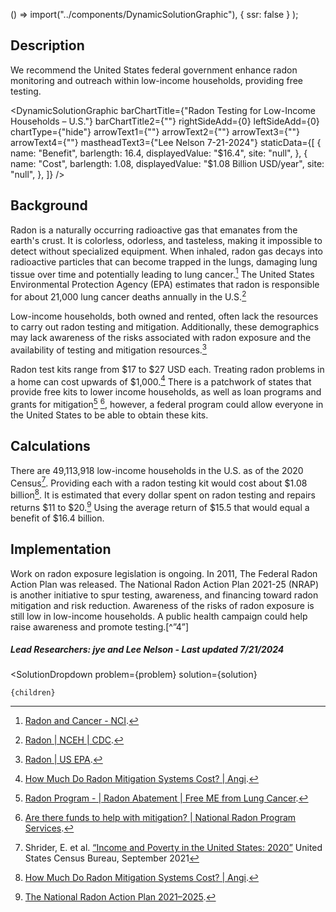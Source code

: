
  () => import("../components/DynamicSolutionGraphic"),
  { ssr: false }
);


## Description
We recommend the United States federal government enhance radon monitoring and outreach within low-income households, providing free testing.

<DynamicSolutionGraphic
  barChartTitle={"Radon Testing for Low-Income Households – U.S."}
  barChartTitle2={""}
  rightSideAdd={0}
  leftSideAdd={0}
  chartType={"hide"}
  arrowText1={""}
  arrowText2={""}
  arrowText3={""}
  arrowText4={""}
  mastheadText3={"Lee Nelson 7-21-2024"}
 staticData={[
    {
     name: "Benefit",
      barlength: 16.4,
      displayedValue: "$16.4",
      site: "null",
    },
    {
      name: "Cost",
      barlength: 1.08,
      displayedValue: "$1.08 Billion USD/year",
      site: "null",
    },
  ]}
/>

## Background
Radon is a naturally occurring radioactive gas that emanates from the earth's crust. It is colorless, odorless, and tasteless, making it impossible to detect without specialized equipment. When inhaled, radon gas decays into radioactive particles that can become trapped in the lungs, damaging lung tissue over time and potentially leading to lung cancer.[^"3"] The United States Environmental Protection Agency (EPA) estimates that radon is responsible for about 21,000 lung cancer deaths annually in the U.S.[^"2"]

Low-income households, both owned and rented, often lack the resources to carry out radon testing and mitigation. Additionally, these demographics may lack awareness of the risks associated with radon exposure and the availability of testing and mitigation resources.[^"4"]

Radon test kits range from $17 to $27 USD each. Treating radon problems in a home can cost upwards of $1,000.[^"6"] There is a patchwork of states that provide free kits to lower income households, as well as loan programs and grants for mitigation[^"8"] [^"9"], however, a federal program could allow everyone in the United States to be able to obtain these kits.

## Calculations
There are 49,113,918 low-income households in the U.S. as of the 2020 Census[^"10"]. Providing each with a radon testing kit would cost about $1.08 billion[^"6"].
It is estimated that every dollar spent on radon testing and repairs returns $11 to $20.[^"7"] Using the average return of $15.5 that would equal a benefit of $16.4 billion.

## Implementation
Work on radon exposure legislation is ongoing. In 2011, The Federal Radon Action Plan was released. The National Radon Action Plan 2021-25 (NRAP) is another initiative to spur testing, awareness, and financing toward radon mitigation and risk reduction. 
Awareness of the risks of radon exposure is still low in low-income households. A public health campaign could help raise awareness and promote testing.[^”4”]

##### Lead Researchers: jye and Lee Nelson - Last updated 7/21/2024

[^"1"]:  [More countries act against exposure to radon and associated cancer risks](https://www.who.int/news/item/04-02-2021-more-countries-act-against-exposure-to-radon-and-associated-cancer-risks).

[^"2"]:  [Radon | NCEH | CDC](https://www.cdc.gov/radon/index.html).

[^"3"]:  [Radon and Cancer - NCI](https://www.cancer.gov/about-cancer/causes-prevention/risk/substances/radon/radon-fact-sheet).

[^"4"]:  [Radon | US EPA](https://www.epa.gov/radon).

[^"5"]:  [Find a Radon Test Kit or Measurement and Mitigation Professional | US EPA](https://www.epa.gov/radon/find-radon-test-kit-or-measurement-and-mitigation-professional).

[^"6"]:  [How Much Do Radon Mitigation Systems Cost? | Angi](https://www.angi.com/articles/how-much-does-it-cost-remove-radon-gas.htm).

[^"7"]:  [The National Radon Action Plan 2021–2025](https://www.lung.org/getmedia/8be1e569-b2d4-4841-8a70-158e68069041/NRAP-2021-2025-Action-Plan-508.pdf).

[^"8"]:  [Radon Program - | Radon Abatement | Free ME from Lung Cancer](https://www.freemefromlungcancer.org/about-us/radon-program/).

[^"9"]:  [Are there funds to help with mitigation? | National Radon Program Services](https://sosradon.org/Mitigation-financial-assist).

[^"10"]:  Shrider, E. et al. [“Income and Poverty in the United States: 2020”](https://www.census.gov/library/publications/2021/demo/p60-273.html) United States Census Bureau, September 2021



  <SolutionDropdown 
    problem={problem} 
    solution={solution}
  >
    {children}
  </SolutionDropdown>